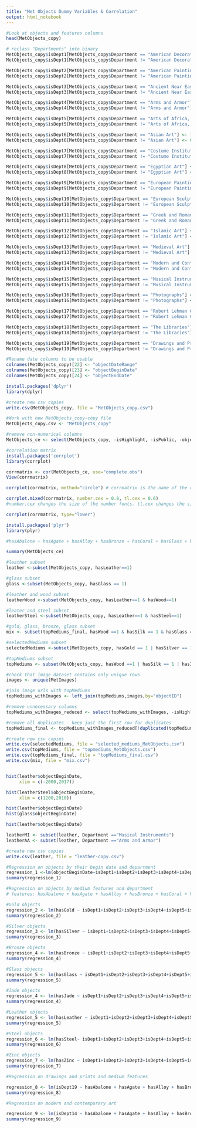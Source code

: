 ```yaml
---
title: "Met Objects Dummy Variables & Correlation"
output: html_notebook
---
```

```r
#Look at objects and features columns
head(MetObjects_copy)
```


```r
# reclass "Departments" into binary
MetObjects_copy$isDept1[MetObjects_copy$Department == "American Decorative Arts"] <- 1
MetObjects_copy$isDept1[MetObjects_copy$Department != "American Decorative Arts"] <- 0

MetObjects_copy$isDept2[MetObjects_copy$Department == "American Paintings and Sculpture"] <- 1
MetObjects_copy$isDept2[MetObjects_copy$Department != "American Paintings and Sculpture"] <- 0

MetObjects_copy$isDept3[MetObjects_copy$Department == "Ancient Near Eastern Art"] <- 1
MetObjects_copy$isDept3[MetObjects_copy$Department != "Ancient Near Eastern Art"] <- 0

MetObjects_copy$isDept4[MetObjects_copy$Department == "Arms and Armor"] <- 1
MetObjects_copy$isDept4[MetObjects_copy$Department != "Arms and Armor"] <- 0

MetObjects_copy$isDept5[MetObjects_copy$Department == "Arts of Africa, Oceania, and the Americas"] <- 1
MetObjects_copy$isDept5[MetObjects_copy$Department != "Arts of Africa, Oceania, and the Americas"] <- 0

MetObjects_copy$isDept6[MetObjects_copy$Department == "Asian Art"] <- 1
MetObjects_copy$isDept6[MetObjects_copy$Department != "Asian Art"] <- 0

MetObjects_copy$isDept7[MetObjects_copy$Department == "Costume Institute"] <- 1
MetObjects_copy$isDept7[MetObjects_copy$Department != "Costume Institute"] <- 0

MetObjects_copy$isDept8[MetObjects_copy$Department == "Egyptian Art"] <- 1
MetObjects_copy$isDept8[MetObjects_copy$Department != "Egyptian Art"] <- 0

MetObjects_copy$isDept9[MetObjects_copy$Department == "European Paintings"] <- 1
MetObjects_copy$isDept9[MetObjects_copy$Department != "European Paintings"] <- 0

MetObjects_copy$isDept10[MetObjects_copy$Department == "European Sculpture and Decorative Arts"] <- 1
MetObjects_copy$isDept10[MetObjects_copy$Department != "European Sculpture and Decorative Arts"] <- 0

MetObjects_copy$isDept11[MetObjects_copy$Department == "Greek and Roman Art"] <- 1
MetObjects_copy$isDept11[MetObjects_copy$Department != "Greek and Roman Art"] <- 0

MetObjects_copy$isDept12[MetObjects_copy$Department == "Islamic Art"] <- 1
MetObjects_copy$isDept12[MetObjects_copy$Department != "Islamic Art"] <- 0

MetObjects_copy$isDept13[MetObjects_copy$Department == "Medieval Art"] <- 1
MetObjects_copy$isDept13[MetObjects_copy$Department != "Medieval Art"] <- 0

MetObjects_copy$isDept14[MetObjects_copy$Department == "Modern and Contemporary Art"] <- 1
MetObjects_copy$isDept14[MetObjects_copy$Department != "Modern and Contemporary Art"] <- 0

MetObjects_copy$isDept15[MetObjects_copy$Department == "Musical Instruments"] <- 1
MetObjects_copy$isDept15[MetObjects_copy$Department != "Musical Instruments"] <- 0

MetObjects_copy$isDept16[MetObjects_copy$Department == "Photographs"] <- 1
MetObjects_copy$isDept16[MetObjects_copy$Department != "Photographs"] <- 0

MetObjects_copy$isDept17[MetObjects_copy$Department == "Robert Lehman Collection"] <- 1
MetObjects_copy$isDept17[MetObjects_copy$Department != "Robert Lehman Collection"] <- 0

MetObjects_copy$isDept18[MetObjects_copy$Department == "The Libraries"] <- 1
MetObjects_copy$isDept18[MetObjects_copy$Department != "The Libraries"] <- 0

MetObjects_copy$isDept19[MetObjects_copy$Department == "Drawings and Prints"] <- 1
MetObjects_copy$isDept19[MetObjects_copy$Department != "Drawings and Prints"] <- 0
```

```r

#Rename date columns to be usable
colnames(MetObjects_copy)[22] <- "objectDateRange"
colnames(MetObjects_copy)[23] <- "objectBeginDate"
colnames(MetObjects_copy)[24] <- "objectEndDate"

```

```r
install.packages('dplyr')
library(dplyr)

#create new csv copies
write.csv(MetObjects_copy, file = "MetObjects_copy.csv")

#Work with new MetObjects_copy-copy file
MetObjects_copy.csv <- "MetObjects_copy"

#remove non-numerical columns
MetObjects_ce <- select(MetObjects_copy, -isHighlight, -isPublic, -objectName, -Culture, -Title, -Period, -Dynasty, -Reign, -Portfolio, -artistRole, -artistPrefix, -artistDisplayName, -artistSuffix, -artistAlphaSort, -artistNationality, -objectDateRange, -Dimensions, -creditLine, -geographyType, -City, -State, -County, -Country, -Region, -Subregion, -Locale, -Locus, -Excavation, -River, -Classification, -rightsReproduction, -linkResolution, -metadataDate, -Repository, -Medium, -artistDisplayBio, -Department, -objectNumber, -artistBeginDate, -artistEndDate)

```

```r
#correlation matrix
install.packages('corrplot')
library(corrplot)

corrmatrix <- cor(MetObjects_ce, use="complete.obs")
View(corrmatrix)

corrplot(corrmatrix, method="circle") # corrmatrix is the name of the correlation matrix we created above

corrplot.mixed(corrmatrix, number.cex = 0.8, tl.cex = 0.6)
#number.cex changes the size of the number fonts. tl.cex changes the size of the labels

corrplot(corrmatrix, type="lower")
```
```r
install.packages('plyr')
library(plyr)

#hasAbalone + hasAgate + hasAlloy + hasBronze + hasCoral + hasGlass + hasGold + hasInk + hasJade + hasLeather + hasLinen + hasNickel + hasPorcelain + hasSilk + hasSilver + hasSteel + hasWalnut + hasWatercolour + hasWood + hasZinc

summary(MetObjects_ce)
```


```r
#leather subset
leather <-subset(MetObjects_copy, hasLeather==1)

#glass subset
glass <-subset(MetObjects_copy, hasGlass == 1)

#leather and wood subset
leatherWood <-subset(MetObjects_copy, hasLeather==1 & hasWood==1)

#leater and steel subset
leatherSteel <-subset(MetObjects_copy, hasLeather==1 & hasSteel==1)

#gold, glass, bronze, glass subset
mix <- subset(topMediums_final, hasWood ==1 & hasSilk == 1 & hasGlass ==1)

#selectedMediums subset
selectedMediums <-subset(MetObjects_copy, hasGold == 1 | hasSilver == 1 | hasBronze == 1 | hasGlass == 1 | hasLeather==1 | hasSteel==1 | hasZinc == 1 )

#topMediums subset
topMediums <- subset(MetObjects_copy, hasWood ==1 | hasSilk == 1 | hasInk ==1 | hasSilver==1 | hasGlass == 1 | hasSteel ==1 | hasGold ==1)

#check that image dataset contains only unique rows
images <- unique(MetImages)

#join image urls with topMediums
topMediums_withImages <- left_join(topMediums,images,by="objectID")

#remove unnecessary columns
topMediums_withImages_reduced <- select(topMediums_withImages, -isHighlight, -Period, -Dynasty, -Reign, -Portfolio, -artistRole, -artistPrefix, -artistSuffix, -artistNationality, -objectDateRange, -Dimensions, -creditLine, -geographyType, -City, -State, -County, -Country, -Region, -Subregion, -Locale, -Locus, -Excavation, -River, -rightsReproduction, -linkResolution, -metadataDate, -Repository, -artistDisplayBio, -objectNumber,-isDept1,-isDept2,-isDept3,-isDept4,-isDept5,-isDept6,-isDept7,-isDept8,-isDept9,-isDept10,-isDept11,-isDept12,-isDept13,-isDept14,-isDept15,-isDept16,-isDept17,-isDept18,-isDept19, -artistBeginDate, -artistEndDate)

#remove all duplicates - keep just the first row for duplicates
topMediums_final <- topMediums_withImages_reduced[!duplicated(topMediums_withImages_reduced$objectID), ]

#create new csv copies
write.csv(selectedMediums, file = "selected_mediums_MetObjects.csv")
write.csv(topMediums, file = "topmediums_MetObjects.csv")
write.csv(topMediums_final, file = "topMediums_final.csv")
write.csv(mix, file = "mix.csv")


hist(leather$objectBeginDate,
     xlim = c(-2000,2017))

hist(leatherSteel$objectBeginDate,
     xlim = c(1200,2010))

hist(leather$objectBeginDate)
hist(glass$objectBeginDate)

hist(leather$objectBeginDate)

leatherMI <- subset(leather, Department =="Musical Instruments")
leatherAA <- subset(leather, Department =="Arms and Armor")

#create new csv copies
write.csv(leather, file = "leather-copy.csv")

```

```r
#Regression on objects by their begin date and department
regression_1 <-lm(objectBeginDate~isDept1+isDept2+isDept3+isDept4+isDept5+isDept6+isDept7+isDept8+isDept9+isDept10+isDept11+isDept12+isDept13+isDept14+isDept15+isDept16+isDept17+isDept18 +isDept19,  data=MetObjects_copy)
summary(regression_1)
```


```r
#Regression on objects by medium features and department
# features: hasAbalone + hasAgate + hasAlloy + hasBronze + hasCoral + hasGlass + hasGold + hasInk + hasJade + hasLeather + hasLinen + hasNickel + hasPorcelain + hasSilk + hasSilver + hasSteel + hasWalnut + hasWatercolour + hasWood + hasZinc,

#Gold objects
regression_2 <- lm(hasGold ~ isDept1+isDept2+isDept3+isDept4+isDept5+isDept6+isDept7+isDept8+isDept9+isDept10+isDept11+isDept12+isDept13+isDept14+isDept15+isDept16+isDept17+isDept18 +isDept19,  data=MetObjects_copy)
summary(regression_2)
```

```r
#Silver objects
regression_3 <- lm(hasSilver ~ isDept1+isDept2+isDept3+isDept4+isDept5+isDept6+isDept7+isDept8+isDept9+isDept10+isDept11+isDept12+isDept13+isDept14+isDept15+isDept16+isDept17+isDept18 +isDept19,  data=MetObjects_copy)
summary(regression_3)
```

```r
#Bronze objects
regression_4 <- lm(hasBronze ~ isDept1+isDept2+isDept3+isDept4+isDept5+isDept6+isDept7+isDept8+isDept9+isDept10+isDept11+isDept12+isDept13+isDept14+isDept15+isDept16+isDept17+isDept18 +isDept19,  data=MetObjects_copy)
summary(regression_4)
```

```r
#Glass objects
regression_5 <- lm(hasGlass ~ isDept1+isDept2+isDept3+isDept4+isDept5+isDept6+isDept7+isDept8+isDept9+isDept10+isDept11+isDept12+isDept13+isDept14+isDept15+isDept16+isDept17+isDept18 +isDept19,  data=MetObjects_copy)
summary(regression_5)
```

```r
#Jade objects
regression_4 <- lm(hasJade ~ isDept1+isDept2+isDept3+isDept4+isDept5+isDept6+isDept7+isDept8+isDept9+isDept10+isDept11+isDept12+isDept13+isDept14+isDept15+isDept16+isDept17+isDept18+isDept19,  data=MetObjects_copy)
summary(regression_4)
```

```r
#Leather objects
regression_5 <- lm(hasLeather ~ isDept1+isDept2+isDept3+isDept4+isDept5+isDept6+isDept7+isDept8+isDept9+isDept10+isDept11+isDept12+isDept13+isDept14+isDept15+isDept16+isDept17+isDept18+isDept19,  data=MetObjects_copy)
summary(regression_5)
```

```r
#Steel objects
regression_6 <- lm(hasSteel~ isDept1+isDept2+isDept3+isDept4+isDept5+isDept6+isDept7+isDept8+isDept9+isDept10+isDept11+isDept12+isDept13+isDept14+isDept15+isDept16+isDept17+isDept18+isDept19,  data=MetObjects_copy)
summary(regression_6)
```
```r
#Zinc objects
regression_7 <- lm(hasZinc ~ isDept1+isDept2+isDept3+isDept4+isDept5+isDept6+isDept7+isDept8+isDept9+isDept10+isDept11+isDept12+isDept13+isDept14+isDept15+isDept16+isDept17+isDept18 +isDept19,  data=MetObjects_copy)
summary(regression_7)
```

```r
#Regression on drawings and prints and medium features

regression_8 <- lm(isDept19 ~ hasAbalone + hasAgate + hasAlloy + hasBronze + hasCoral + hasGlass + hasGold + hasInk + hasJade + hasLeather + hasLinen + hasNickel + hasPorcelain + hasSilk + hasSilver + hasSteel + hasWalnut + hasWatercolour + hasWood + hasZinc, data=MetObjects_copy)
summary(regression_8)
```

```r
#Regression on modern and contemporary art

regression_9 <- lm(isDept14 ~ hasAbalone + hasAgate + hasAlloy + hasBronze + hasCoral + hasGlass + hasGold + hasInk + hasJade + hasLeather + hasLinen + hasNickel + hasPorcelain + hasSilk + hasSilver + hasSteel + hasWalnut + hasWatercolour + hasWood + hasZinc, data=MetObjects_copy)
summary(regression_9)
```

